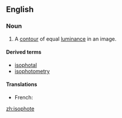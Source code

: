 ==English==

===Noun===
{{en-noun}}

# {{context|computer graphics|lang=en}} A [[contour]] of equal [[luminance]] in an image.

====Derived terms====
*[[isophotal]]
*[[isophotometry]]

====Translations====
{{trans-top|contour of equal luminance in an image}}
* French: {{t+|fr|isophote|m}}
{{trans-mid}}
{{trans-bottom}}

[[zh:isophote]]
